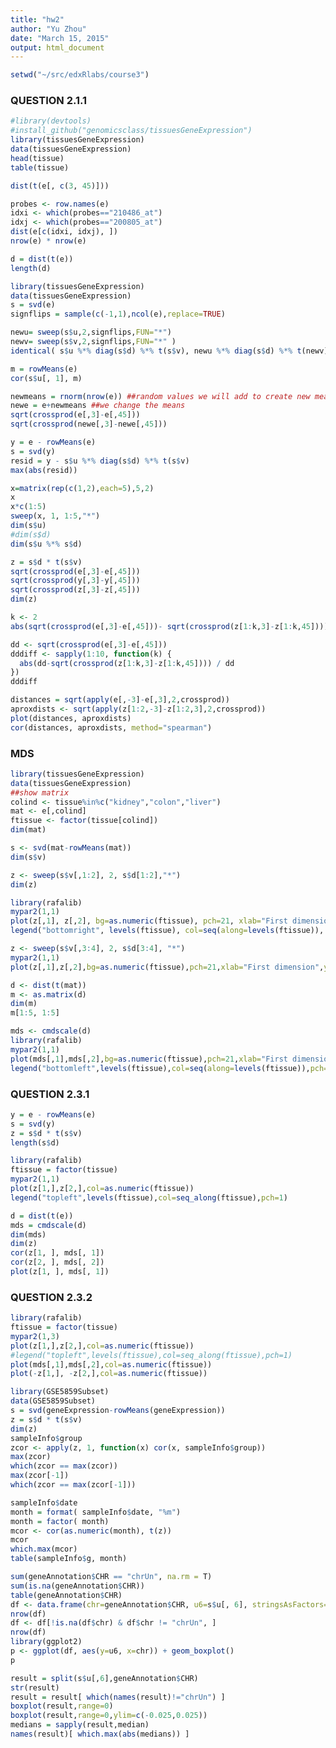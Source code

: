 ```yaml
---
title: "hw2"
author: "Yu Zhou"
date: "March 15, 2015"
output: html_document
---
```



```r
setwd("~/src/edxRlabs/course3")
```

### QUESTION 2.1.1

```r
#library(devtools)
#install_github("genomicsclass/tissuesGeneExpression")
library(tissuesGeneExpression)
data(tissuesGeneExpression)
head(tissue)
table(tissue)
```

```r
dist(t(e[, c(3, 45)]))
```

```r
probes <- row.names(e)
idxi <- which(probes=="210486_at")
idxj <- which(probes=="200805_at")
dist(e[c(idxi, idxj), ])
nrow(e) * nrow(e)
```
```r
d = dist(t(e))
length(d)
```


```r
library(tissuesGeneExpression)
data(tissuesGeneExpression)
s = svd(e)
signflips = sample(c(-1,1),ncol(e),replace=TRUE)

newu= sweep(s$u,2,signflips,FUN="*")
newv= sweep(s$v,2,signflips,FUN="*" )
identical( s$u %*% diag(s$d) %*% t(s$v), newu %*% diag(s$d) %*% t(newv))
```

```r
m = rowMeans(e)
cor(s$u[, 1], m)
```

```r
newmeans = rnorm(nrow(e)) ##random values we will add to create new means
newe = e+newmeans ##we change the means
sqrt(crossprod(e[,3]-e[,45]))
sqrt(crossprod(newe[,3]-newe[,45])) 

y = e - rowMeans(e)
s = svd(y)
resid = y - s$u %*% diag(s$d) %*% t(s$v)
max(abs(resid))

x=matrix(rep(c(1,2),each=5),5,2)
x
x*c(1:5)
sweep(x, 1, 1:5,"*")
dim(s$u)
#dim(s$d)
dim(s$u %*% s$d)

```

```r
z = s$d * t(s$v)
sqrt(crossprod(e[,3]-e[,45]))
sqrt(crossprod(y[,3]-y[,45]))
sqrt(crossprod(z[,3]-z[,45]))
dim(z)
```

```r
k <- 2
abs(sqrt(crossprod(e[,3]-e[,45]))- sqrt(crossprod(z[1:k,3]-z[1:k,45])))
```

```r
dd <- sqrt(crossprod(e[,3]-e[,45]))
dddiff <- sapply(1:10, function(k) {
  abs(dd-sqrt(crossprod(z[1:k,3]-z[1:k,45]))) / dd
})
dddiff
```

```r
distances = sqrt(apply(e[,-3]-e[,3],2,crossprod))
aproxdists <- sqrt(apply(z[1:2,-3]-z[1:2,3],2,crossprod))
plot(distances, aproxdists)
cor(distances, aproxdists, method="spearman")
```


### MDS

```r
library(tissuesGeneExpression)
data(tissuesGeneExpression)
##show matrix
colind <- tissue%in%c("kidney","colon","liver")
mat <- e[,colind]
ftissue <- factor(tissue[colind])
dim(mat)

s <- svd(mat-rowMeans(mat))
dim(s$v)

z <- sweep(s$v[,1:2], 2, s$d[1:2],"*")
dim(z)

library(rafalib)
mypar2(1,1)
plot(z[,1], z[,2], bg=as.numeric(ftissue), pch=21, xlab="First dimension", ylab="Second dimension")
legend("bottomright", levels(ftissue), col=seq(along=levels(ftissue)), pch=15)

z <- sweep(s$v[,3:4], 2, s$d[3:4], "*")
mypar2(1,1)
plot(z[,1],z[,2],bg=as.numeric(ftissue),pch=21,xlab="First dimension",ylab="Second dimension")
```

```r
d <- dist(t(mat))
m <- as.matrix(d)
dim(m)
m[1:5, 1:5]

mds <- cmdscale(d)
library(rafalib)
mypar2(1,1)
plot(mds[,1],mds[,2],bg=as.numeric(ftissue),pch=21,xlab="First dimension",ylab="Second dimension",cex=1)
legend("bottomleft",levels(ftissue),col=seq(along=levels(ftissue)),pch=15,cex=1.5)

```



### QUESTION 2.3.1
```r
y = e - rowMeans(e)
s = svd(y)
z = s$d * t(s$v)
length(s$d)

library(rafalib)
ftissue = factor(tissue)
mypar2(1,1)
plot(z[1,],z[2,],col=as.numeric(ftissue))
legend("topleft",levels(ftissue),col=seq_along(ftissue),pch=1)

d = dist(t(e))
mds = cmdscale(d)
dim(mds)
dim(z)
cor(z[1, ], mds[, 1])
cor(z[2, ], mds[, 2])
plot(z[1, ], mds[, 1])
```

### QUESTION 2.3.2
```r
library(rafalib)
ftissue = factor(tissue)
mypar2(1,3)
plot(z[1,],z[2,],col=as.numeric(ftissue))
#legend("topleft",levels(ftissue),col=seq_along(ftissue),pch=1)
plot(mds[,1],mds[,2],col=as.numeric(ftissue))
plot(-z[1,], -z[2,],col=as.numeric(ftissue))
```


```r
library(GSE5859Subset)
data(GSE5859Subset)
s = svd(geneExpression-rowMeans(geneExpression))
z = s$d * t(s$v)
dim(z)
sampleInfo$group
zcor <- apply(z, 1, function(x) cor(x, sampleInfo$group))
max(zcor)
which(zcor == max(zcor))
max(zcor[-1])
which(zcor == max(zcor[-1]))
```

```r
sampleInfo$date
month = format( sampleInfo$date, "%m")
month = factor( month)
mcor <- cor(as.numeric(month), t(z))
mcor
which.max(mcor)
table(sampleInfo$g, month)
```

```r
sum(geneAnnotation$CHR == "chrUn", na.rm = T)
sum(is.na(geneAnnotation$CHR))
table(geneAnnotation$CHR)
df <- data.frame(chr=geneAnnotation$CHR, u6=s$u[, 6], stringsAsFactors=FALSE)
nrow(df)
df <- df[!is.na(df$chr) & df$chr != "chrUn", ]
nrow(df)
library(ggplot2)
p <- ggplot(df, aes(y=u6, x=chr)) + geom_boxplot()
p

result = split(s$u[,6],geneAnnotation$CHR)
str(result)
result = result[ which(names(result)!="chrUn") ]
boxplot(result,range=0)
boxplot(result,range=0,ylim=c(-0.025,0.025))
medians = sapply(result,median)
names(result)[ which.max(abs(medians)) ]
```



